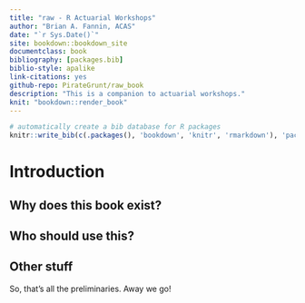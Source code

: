 ```yaml
--- 
title: "raw - R Actuarial Workshops"
author: "Brian A. Fannin, ACAS"
date: "`r Sys.Date()`"
site: bookdown::bookdown_site
documentclass: book
bibliography: [packages.bib]
biblio-style: apalike
link-citations: yes
github-repo: PirateGrunt/raw_book
description: "This is a companion to actuarial workshops."
knit: "bookdown::render_book"
---
```


```r
# automatically create a bib database for R packages
knitr::write_bib(c(.packages(), 'bookdown', 'knitr', 'rmarkdown'), 'packages.bib')
```

# Introduction

## Why does this book exist?

## Who should use this?

## Other stuff

So, that's all the preliminaries. Away we go!